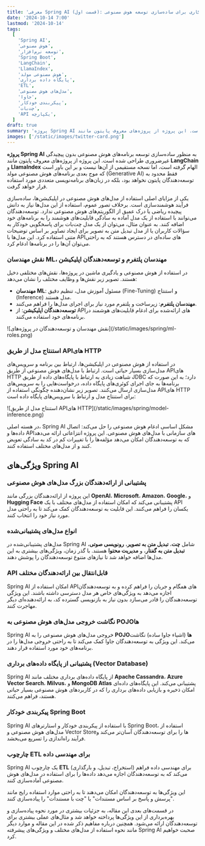 ```yaml
---
title: 'معرفی Spring AI (قسمت اول): راهکاری برای ساده‌سازی توسعه هوش مصنوعی'
date: '2024-10-14 7:00'
lastmod: '2024-10-14'
tags:
  [
    'Spring AI',
    'هوش مصنوعی',
    'توسعه نرم‌افزار',
    'Spring Boot',
    'LangChain',
    'LlamaIndex',
    'هوش مصنوعی مولد',
    'پایگاه داده برداری',
    'ETL',
    'مدل‌های هوش مصنوعی',
    'جاوا',
    'پیکربندی خودکار',
    'چت‌بات',
    'API یکپارچه',
  ]
draft: true
summary: 'پروژه Spring AI به منظور ساده‌سازی توسعه برنامه‌های هوش مصنوعی بدون پیچیدگی غیرضروری طراحی شده است. این پروژه از پروژه‌های معروف پایتون مانند LangChain و LlamaIndex الهام گرفته است'
images: ['/static/images/twitter-card.png']
---
```


**پروژه Spring AI** به منظور ساده‌سازی توسعه برنامه‌های هوش مصنوعی بدون پیچیدگی غیرضروری طراحی شده است. این پروژه از پروژه‌های معروف پایتون مانند **LangChain** و **LlamaIndex** الهام گرفته است، اما نسخه مستقیمی از آن‌ها نیست و بر این باور است که موج بعدی برنامه‌های هوش مصنوعی مولد (Generative AI) فقط محدود به توسعه‌دهندگان پایتون نخواهد بود، بلکه در زبان‌های برنامه‌نویسی متعددی مورد استفاده قرار خواهد گرفت.

یکی از مزایای اصلی استفاده از مدل‌های هوش مصنوعی در اپلیکیشن‌ها، ساده‌سازی فرآیند هوشمندسازی است. برخلاف تصور عموم، استفاده از این مدل‌ها نیاز به دانش پیچیده ریاضی یا درک عمیق از الگوریتم‌های هوش مصنوعی ندارد. توسعه‌دهندگان می‌توانند با استفاده از یک مدل آماده به سادگی قابلیت‌های هوشمند را به برنامه‌های خود اضافه کنند. به عنوان مثال، می‌توان از یک مدل چت‌بات برای پاسخگویی خودکار به سؤالات کاربران یا از مدل تبدیل متن به تصویر برای ایجاد تصاویر بر اساس توضیحات متنی استفاده کرد. این مدل‌ها با APIهای ساده‌ای در دسترس هستند که به راحتی می‌توان آن‌ها را در برنامه‌ها ادغام کرد.

### نقش مهندسان ML، مهندسان پلتفرم و توسعه‌دهندگان اپلیکیشن

در استفاده از هوش مصنوعی و یادگیری ماشین در پروژه‌ها، نقش‌های مختلفی دخیل هستند. تصویر زیر نقش‌ها و وظایف مختلف را نشان می‌دهد:

- **مهندسان ML**: مسئول آموزش مدل، تنظیم دقیق (Fine-Tuning) و استنتاج (Inference) مدل هستند.
- **مهندسان پلتفرم**: زیرساخت و پلتفرم مورد نیاز برای اجرای مدل‌ها را فراهم می‌کنند.
- **توسعه‌دهندگان اپلیکیشن**: از APIهای ارائه‌شده برای ادغام قابلیت‌های هوشمند در برنامه‌های خود استفاده می‌کنند.

<div className="justify-center overflow-hidden">
  ![نقش مهندسان و توسعه‌دهندگان در پروژه‌های](/static/images/spring/ml-roles.png)
</div>

### استنتاج مدل از طریق APIهای HTTP

در استفاده از هوش مصنوعی در اپلیکیشن‌ها، ارتباط بین برنامه و سرویس‌های مدل‌سازی بسیار حیاتی است. ارتباط با مدل‌های هوش مصنوعی از طریق APIهای HTTP شباهت زیادی به ارتباط با پایگاه‌های داده از طریق JDBC دارد؛ به این صورت که برنامه‌ها به جای اجرای کوئری‌های پایگاه داده، درخواست‌هایی را به سرویس‌های مدل‌سازی ارسال می‌کنند. تصویر زیر نشان‌دهنده چگونگی استفاده از APIهای HTTP برای استنتاج مدل و ارتباط با سرویس‌های پایگاه داده است:

<div className="justify-center overflow-hidden">
  ![استنتاج مدل از طریق APIهای HTTP](/static/images/spring/model-inference.png)
</div>

در هسته اصلی، Spring AI مشکل اساسی ادغام هوش مصنوعی را حل می‌کند: اتصال داده‌ها و APIهای سازمانی با مدل‌های هوش مصنوعی. این پروژه انتزاعاتی ارائه می‌دهد که به توسعه‌دهندگان امکان می‌دهد مؤلفه‌ها را با تغییرات کم در کد به سادگی تعویض کنند و از مدل‌های مختلف استفاده کنند.

## ویژگی‌های Spring AI

### پشتیبانی از ارائه‌دهندگان بزرگ مدل‌های هوش مصنوعی

این پروژه از ارائه‌دهندگان بزرگی مانند **OpenAI**، **Microsoft**، **Amazon**، **Google**، و **Hugging Face** پشتیبانی می‌کند که امکان استفاده از مدل‌های مختلف با یک API یکسان را فراهم می‌کنند. این قابلیت به توسعه‌دهندگان کمک می‌کند تا به راحتی مدل مورد نیاز خود را انتخاب کنند.

### انواع مدل‌های پشتیبانی‌شده

مدل‌های پشتیبانی‌شده در Spring AI شامل **چت**، **تبدیل متن به تصویر**، **رونویسی صوتی**، **تبدیل متن به گفتار**، و **مدیریت محتوا** هستند. با گذر زمان، ویژگی‌های بیشتری به این مدل‌ها اضافه خواهد شد تا نیازهای متنوع توسعه‌دهندگان را پوشش دهند.

### API قابل‌انتقال بین ارائه‌دهندگان مختلف

Spring AI امکان استفاده از APIهای همگام و جریان را فراهم کرده و به توسعه‌دهندگان اجازه می‌دهد به ویژگی‌های خاص هر مدل دسترسی داشته باشند. این ویژگی توسعه‌دهندگان را قادر می‌سازد بدون نیاز به بازنویسی گسترده کد، به ارائه‌دهنده‌ای دیگر مهاجرت کنند.

### نگاشت خروجی مدل‌های هوش مصنوعی به POJOها

Spring AI خروجی مدل‌های هوش مصنوعی را به **POJOها** (اشیاء جاوا ساده) نگاشت می‌کند. این ویژگی به توسعه‌دهندگان جاوا کمک می‌کند تا به راحتی خروجی مدل‌ها را در برنامه‌های خود مورد استفاده قرار دهند.

### پشتیبانی از پایگاه داده‌های برداری (Vector Database)

Spring AI از پایگاه داده‌های برداری مختلف مانند **Apache Cassandra**، **Azure Vector Search**، **Milvus**، و **MongoDB Atlas** پشتیبانی می‌کند. این پایگاه‌های داده‌ای امکان ذخیره و بازیابی داده‌های برداری را که در کاربردهای هوش مصنوعی بسیار حیاتی هستند، فراهم می‌کنند.

### پیکربندی خودکار Spring Boot

Spring AI با استفاده از پیکربندی خودکار و استارترهای Spring Boot، استفاده از مدل‌های هوش مصنوعی و Vector Storeها را برای توسعه‌دهندگان آسان‌تر می‌کند و فرآیند راه‌اندازی را تسریع می‌بخشد.

### چارچوب ETL برای مهندسی داده

Spring AI یک چارچوب **ETL** (استخراج، تبدیل، و بارگذاری) برای مهندسی داده فراهم می‌کند که به توسعه‌دهندگان اجازه می‌دهد داده‌ها را برای استفاده در مدل‌های هوش مصنوعی آماده‌سازی کنند.

این ویژگی‌ها به توسعه‌دهندگان امکان می‌دهند تا به راحتی موارد استفاده رایج مانند "پرسش و پاسخ بر اساس مستندات" یا "چت با مستندات" را پیاده‌سازی کنند.

در قسمت‌های بعدی این مقاله، به جزئیات بیشتری در مورد نحوه پیاده‌سازی و بهره‌برداری از این ویژگی‌ها پرداخته خواهد شد و مثال‌های عملی بیشتری برای توسعه‌دهندگان ارائه می‌شود. همچنین درباره مفاهیم ذکر شده در این مقاله و موارد دیگر مانند نحوه استفاده از مدل‌های مختلف و ویژگی‌های پیشرفته Spring AI صحبت خواهیم کرد.
